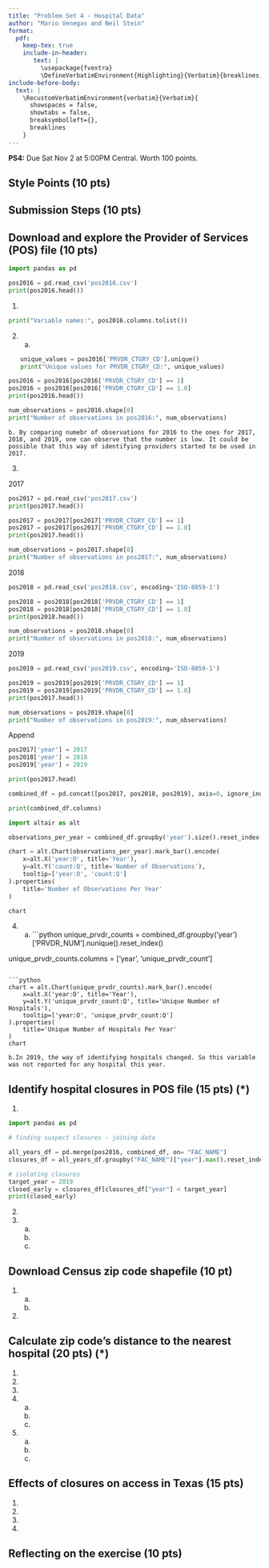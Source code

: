 ```yaml
---
title: "Problem Set 4 - Hospital Data"
author: "Mario Venegas and Neil Stein"
format: 
  pdf:
    keep-tex: true
    include-in-header: 
       text: |
         \usepackage{fvextra}
         \DefineVerbatimEnvironment{Highlighting}{Verbatim}{breaklines,commandchars=\\\{\}}
include-before-body:
  text: |
    \RecustomVerbatimEnvironment{verbatim}{Verbatim}{
      showspaces = false,
      showtabs = false,
      breaksymbolleft={},
      breaklines
    }
---
```


**PS4:** Due Sat Nov 2 at 5:00PM Central. Worth 100 points. 

## Style Points (10 pts)

## Submission Steps (10 pts)

## Download and explore the Provider of Services (POS) file (10 pts)

```python
import pandas as pd

pos2016 = pd.read_csv('pos2016.csv')
print(pos2016.head())
```

1. 

```python
print("Variable names:", pos2016.columns.tolist())
```

2. 
    a.
```python
unique_values = pos2016['PRVDR_CTGRY_CD'].unique()
print("Unique values for PRVDR_CTGRY_CD:", unique_values)
```

```python
pos2016 = pos2016[pos2016['PRVDR_CTGRY_CD'] == 1]
pos2016 = pos2016[pos2016['PRVDR_CTGRY_CD'] == 1.0]
print(pos2016.head())
```

```python
num_observations = pos2016.shape[0]
print("Number of observations in pos2016:", num_observations)
```

    b. By comparing numebr of observations for 2016 to the ones for 2017, 2018, and 2019, one can observe that the number is low. It could be possible that this way of identifying providers started to be used in 2017. 

3. 

2017
```python
pos2017 = pd.read_csv('pos2017.csv')
print(pos2017.head())
```

```python
pos2017 = pos2017[pos2017['PRVDR_CTGRY_CD'] == 1]
pos2017 = pos2017[pos2017['PRVDR_CTGRY_CD'] == 1.0]
print(pos2017.head())
```

```python
num_observations = pos2017.shape[0]
print("Number of observations in pos2017:", num_observations)
```

2018
```python
pos2018 = pd.read_csv('pos2018.csv', encoding='ISO-8859-1')
```

```python
pos2018 = pos2018[pos2018['PRVDR_CTGRY_CD'] == 1]
pos2018 = pos2018[pos2018['PRVDR_CTGRY_CD'] == 1.0]
print(pos2018.head())
```

```python
num_observations = pos2018.shape[0]
print("Number of observations in pos2018:", num_observations)
```

2019
```python
pos2019 = pd.read_csv('pos2019.csv', encoding='ISO-8859-1')
```

```python
pos2019 = pos2019[pos2019['PRVDR_CTGRY_CD'] == 1]
pos2019 = pos2019[pos2019['PRVDR_CTGRY_CD'] == 1.0]
print(pos2017.head())
```

```python
num_observations = pos2019.shape[0]
print("Number of observations in pos2019:", num_observations)
```

Append
```python
pos2017['year'] = 2017
pos2018['year'] = 2018
pos2019['year'] = 2019

print(pos2017.head)
```

```python
combined_df = pd.concat([pos2017, pos2018, pos2019], axis=0, ignore_index=True)

print(combined_df.columns)
```

```python
import altair as alt
```

```python
observations_per_year = combined_df.groupby('year').size().reset_index(name='count')

chart = alt.Chart(observations_per_year).mark_bar().encode(
    x=alt.X('year:O', title='Year'),
    y=alt.Y('count:Q', title='Number of Observations'),
    tooltip=['year:O', 'count:Q']
).properties(
    title='Number of Observations Per Year'
)

chart
```

4. 
    a.
```python
unique_prvdr_counts = combined_df.groupby('year')['PRVDR_NUM'].nunique().reset_index()

unique_prvdr_counts.columns = ['year', 'unique_prvdr_count']
```

```python
chart = alt.Chart(unique_prvdr_counts).mark_bar().encode(
    x=alt.X('year:O', title='Year'),
    y=alt.Y('unique_prvdr_count:Q', title='Unique Number of Hospitals'),
    tooltip=['year:O', 'unique_prvdr_count:Q']
).properties(
    title='Unique Number of Hospitals Per Year'
)
chart
```

    b.In 2019, the way of identifying hospitals changed. So this variable was not reported for any hospital this year. 

## Identify hospital closures in POS file (15 pts) (*)

1. 

```python
import pandas as pd

# finding suspect closures - joining data

all_years_df = pd.merge(pos2016, combined_df, on= "FAC_NAME")
closures_df = all_years_df.groupby("FAC_NAME")["year"].max().reset_index()

# isolating closures
target_year = 2019
closed_early = closures_df[closures_df["year"] < target_year]
print(closed_early)
```

2. 
3. 
    a.
    b.
    c.

## Download Census zip code shapefile (10 pt) 

1. 
    a.
    b. 
2. 

## Calculate zip code’s distance to the nearest hospital (20 pts) (*)

1. 
2. 
3. 
4. 
    a.
    b.
    c.
5. 
    a.
    b.
    c.
    
## Effects of closures on access in Texas (15 pts)

1. 
2. 
3. 
4. 

## Reflecting on the exercise (10 pts) 
